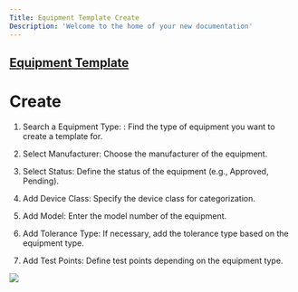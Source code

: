 ```yaml
---
Title: Equipment Template Create
Description: 'Welcome to the home of your new documentation'
---
```

##  <a href="Equipment Template.mdx">Equipment Template</a> 

# Create

1. Search a Equipment Type: : Find the type of equipment you want to create a template for.

2. Select Manufacturer: Choose the manufacturer of the equipment.

3. Select Status: Define the status of the equipment (e.g., Approved, Pending).

4. Add Device Class: Specify the device class for categorization.

5. Add Model: Enter the model number of the equipment.

6. Add Tolerance Type: If necessary, add the tolerance type based on the equipment type.

7. Add Test Points: Define test points depending on the equipment type.


<img  src="/images/equipment-template/Equipment-template-create.gif">
